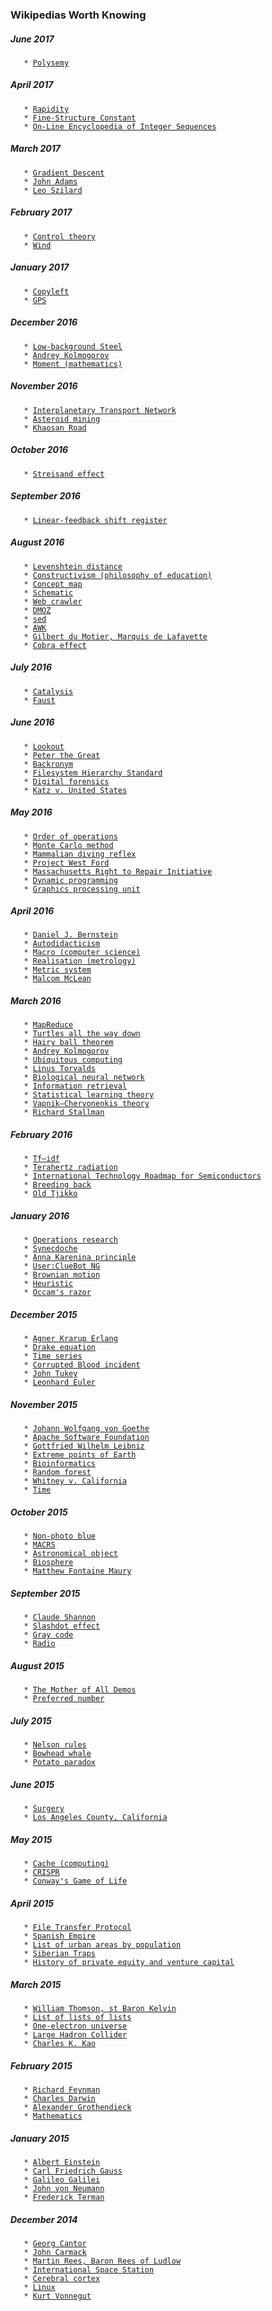 
=== Wikipedias Worth Knowing ===

===== June 2017 =====
    * [[https://en.wikipedia.org/wiki/Polysemy|Polysemy]]
===== April 2017 =====
    * [[https://en.wikipedia.org/wiki/Rapidity|Rapidity]]
    * [[https://en.wikipedia.org/wiki/Fine-structure_constant|Fine-Structure Constant]]
    * [[https://en.wikipedia.org/wiki/On-Line_Encyclopedia_of_Integer_Sequences|On-Line Encyclopedia of Integer Sequences]]
===== March 2017 =====
    * [[https://en.wikipedia.org/wiki/Gradient_descent|Gradient Descent]]
    * [[https://en.wikipedia.org/wiki/John_Adams|John Adams]]
    * [[https://en.wikipedia.org/wiki/Leo_Szilard|Leo Szilard]]
===== February 2017 =====
    * [[https://en.wikipedia.org/wiki/Control_theory|Control theory]]
    * [[https://en.wikipedia.org/wiki/Wind|Wind]]
===== January 2017 =====
    * [[https://en.wikipedia.org/wiki/Copyleft|Copyleft]]
    * [[https://en.wikipedia.org/wiki/Global_Positioning_System|GPS]]
===== December 2016 =====
    * [[https://en.wikipedia.org/wiki/Low-background_steel|Low-background Steel]]
    * [[https://en.wikipedia.org/wiki/Andrey_Kolmogorov|Andrey Kolmogorov]]
    * [[https://en.wikipedia.org/wiki/Moment_(mathematics)|Moment (mathematics)]]
===== November 2016 =====
    * [[https://en.wikipedia.org/wiki/Interplanetary_Transport_Network|Interplanetary Transport Network]]
    * [[https://en.wikipedia.org/wiki/Asteroid_mining|Asteroid mining]]
    * [[https://en.wikipedia.org/wiki/Khaosan_Road|Khaosan Road]]
===== October 2016 =====
    * [[https://en.wikipedia.org/wiki/Streisand_effect|Streisand effect]]
===== September 2016 =====
    * [[https://en.wikipedia.org/wiki/Linear-feedback_shift_register|Linear-feedback shift register]]
===== August 2016 =====
    * [[https://en.wikipedia.org/wiki/Levenshtein_distance|Levenshtein distance]]
    * [[https://en.wikipedia.org/wiki/Constructivism_(philosophy_of_education)|Constructivism (philosophy of education)]]
    * [[https://en.wikipedia.org/wiki/Concept_map|Concept map]]
    * [[https://en.wikipedia.org/wiki/Schematic|Schematic]]
    * [[https://en.wikipedia.org/wiki/Web_crawler|Web crawler]]
    * [[https://en.wikipedia.org/wiki/DMOZ|DMOZ]]
    * [[https://en.wikipedia.org/wiki/Sed|sed]]
    * [[https://en.wikipedia.org/wiki/AWK|AWK]]
    * [[https://en.wikipedia.org/wiki/Gilbert_du_Motier,_Marquis_de_Lafayette|Gilbert du Motier, Marquis de Lafayette]]
    * [[https://en.wikipedia.org/wiki/Cobra_effect|Cobra effect]]
===== July 2016 =====
    * [[https://en.wikipedia.org/wiki/Catalysis|Catalysis]]
    * [[https://en.wikipedia.org/wiki/Faust|Faust]]
===== June 2016 =====
    * [[https://en.wikipedia.org/wiki/Lookout|Lookout]]
    * [[https://en.wikipedia.org/wiki/Peter_the_Great|Peter the Great]]
    * [[https://en.wikipedia.org/wiki/Backronym|Backronym]]
    * [[https://en.wikipedia.org/wiki/Filesystem_Hierarchy_Standard|Filesystem Hierarchy Standard]]
    * [[https://en.wikipedia.org/wiki/Digital_forensics|Digital forensics]]
    * [[https://en.wikipedia.org/wiki/Katz_v._United_States|Katz v. United States]]
===== May 2016 =====
    * [[https://en.wikipedia.org/wiki/Order_of_operations|Order of operations]]
    * [[https://en.wikipedia.org/wiki/Monte_Carlo_method|Monte Carlo method]]
    * [[https://en.wikipedia.org/wiki/Mammalian_diving_reflex|Mammalian diving reflex]]
    * [[https://en.wikipedia.org/wiki/Project_West_Ford|Project West Ford]]
    * [[https://en.wikipedia.org/wiki/Massachusetts_Right_to_Repair_Initiative|Massachusetts Right to Repair Initiative]]
    * [[https://en.wikipedia.org/wiki/Dynamic_programming|Dynamic programming]]
    * [[https://en.wikipedia.org/wiki/Graphics_processing_unit|Graphics processing unit]]
===== April 2016 =====
    * [[https://en.wikipedia.org/wiki/Daniel_J._Bernstein|Daniel J. Bernstein]]
    * [[https://en.wikipedia.org/wiki/Autodidacticism|Autodidacticism]]
    * [[https://en.wikipedia.org/wiki/Macro_(computer_science)|Macro (computer science)]]
    * [[https://en.wikipedia.org/wiki/Realisation_(metrology)|Realisation (metrology)]]
    * [[https://en.wikipedia.org/wiki/Metric_system|Metric system]]
    * [[https://en.wikipedia.org/wiki/Malcom_McLean|Malcom McLean]]
===== March 2016 =====
    * [[https://en.wikipedia.org/wiki/MapReduce|MapReduce]]
    * [[https://en.wikipedia.org/wiki/Turtles_all_the_way_down|Turtles all the way down]]
    * [[https://en.wikipedia.org/wiki/Hairy_ball_theorem|Hairy ball theorem]]
    * [[https://en.wikipedia.org/wiki/Andrey_Kolmogorov|Andrey Kolmogorov]]
    * [[https://en.wikipedia.org/wiki/Ubiquitous_computing|Ubiquitous computing]]
    * [[https://en.wikipedia.org/wiki/Linus_Torvalds|Linus Torvalds]]
    * [[https://en.wikipedia.org/wiki/Biological_neural_network|Biological neural network]]
    * [[https://en.wikipedia.org/wiki/Information_retrieval|Information retrieval]]
    * [[https://en.wikipedia.org/wiki/Statistical_learning_theory|Statistical learning theory]]
    * [[https://en.wikipedia.org/wiki/Vapnik-Chervonenkis_theory|Vapnik–Chervonenkis theory]]
    * [[https://en.wikipedia.org/wiki/Richard_Stallman|Richard Stallman]]
===== February 2016 =====
    * [[https://en.wikipedia.org/wiki/Tf-idf|Tf–idf]]
    * [[https://en.wikipedia.org/wiki/Terahertz_radiation|Terahertz radiation]]
    * [[https://en.wikipedia.org/wiki/International_Technology_Roadmap_for_Semiconductors|International Technology Roadmap for Semiconductors]]
    * [[https://en.wikipedia.org/wiki/Breeding_back|Breeding back]]
    * [[https://en.wikipedia.org/wiki/Old_Tjikko|Old Tjikko]]
===== January 2016 =====
    * [[https://en.wikipedia.org/wiki/Operations_research|Operations research]]
    * [[https://en.wikipedia.org/wiki/Synecdoche|Synecdoche]]
    * [[https://en.wikipedia.org/wiki/Anna_Karenina_principle|Anna Karenina principle]]
    * [[https://en.wikipedia.org/wiki/User:ClueBot_NG|User:ClueBot NG]]
    * [[https://en.wikipedia.org/wiki/Brownian_motion|Brownian motion]]
    * [[https://en.wikipedia.org/wiki/Heuristic|Heuristic]]
    * [[https://en.wikipedia.org/wiki/Occam%s_razor|Occam's razor]]
===== December 2015 =====
    * [[https://en.wikipedia.org/wiki/Agner_Krarup_Erlang|Agner Krarup Erlang]]
    * [[https://en.wikipedia.org/wiki/Drake_equation|Drake equation]]
    * [[https://en.wikipedia.org/wiki/Time_series|Time series]]
    * [[https://en.wikipedia.org/wiki/Corrupted_Blood_incident|Corrupted Blood incident]]
    * [[https://en.wikipedia.org/wiki/John_Tukey|John Tukey]]
    * [[https://en.wikipedia.org/wiki/Leonhard_Euler|Leonhard Euler]]
===== November 2015 =====
    * [[https://en.wikipedia.org/wiki/Johann_Wolfgang_von_Goethe|Johann Wolfgang von Goethe]]
    * [[https://en.wikipedia.org/wiki/Apache_Software_Foundation|Apache Software Foundation]]
    * [[https://en.wikipedia.org/wiki/Gottfried_Wilhelm_Leibniz|Gottfried Wilhelm Leibniz]]
    * [[https://en.wikipedia.org/wiki/Extreme_points_of_Earth|Extreme points of Earth]]
    * [[https://en.wikipedia.org/wiki/Bioinformatics|Bioinformatics]]
    * [[https://en.wikipedia.org/wiki/Random_forest|Random forest]]
    * [[https://en.wikipedia.org/wiki/Whitney_v._California|Whitney v. California]]
    * [[https://en.wikipedia.org/wiki/Time|Time]]
===== October 2015 =====
    * [[https://en.wikipedia.org/wiki/Non-photo_blue|Non-photo blue]]
    * [[https://en.wikipedia.org/wiki/MACRS|MACRS]]
    * [[https://en.wikipedia.org/wiki/Astronomical_object|Astronomical object]]
    * [[https://en.wikipedia.org/wiki/Biosphere|Biosphere]]
    * [[https://en.wikipedia.org/wiki/Matthew_Fontaine_Maury|Matthew Fontaine Maury]]
===== September 2015 =====
    * [[https://en.wikipedia.org/wiki/Claude_Shannon|Claude Shannon]]
    * [[https://en.wikipedia.org/wiki/Slashdot_effect|Slashdot effect]]
    * [[https://en.wikipedia.org/wiki/Gray_code|Gray code]]
    * [[https://en.wikipedia.org/wiki/Radio|Radio]]
===== August 2015 =====
    * [[https://en.wikipedia.org/wiki/The_Mother_of_All_Demos|The Mother of All Demos]]
    * [[https://en.wikipedia.org/wiki/Preferred_number|Preferred number]]
===== July 2015 =====
    * [[https://en.wikipedia.org/wiki/Nelson_rules|Nelson rules]]
    * [[https://en.wikipedia.org/wiki/Bowhead_whale|Bowhead whale]]
    * [[https://en.wikipedia.org/wiki/Potato_paradox|Potato paradox]]
===== June 2015 =====
    * [[https://en.wikipedia.org/wiki/Surgery|Surgery]]
    * [[https://en.wikipedia.org/wiki/Los_Angeles_County,_California|Los Angeles County, California]]
===== May 2015 =====
    * [[https://en.wikipedia.org/wiki/Cache_(computing)|Cache (computing)]]
    * [[https://en.wikipedia.org/wiki/CRISPR|CRISPR]]
    * [[https://en.wikipedia.org/wiki/Conway%s_Game_of_Life|Conway's Game of Life]]
===== April 2015 =====
    * [[https://en.wikipedia.org/wiki/File_Transfer_Protocol|File Transfer Protocol]]
    * [[https://en.wikipedia.org/wiki/Spanish_Empire|Spanish Empire]]
    * [[https://en.wikipedia.org/wiki/List_of_urban_areas_by_population|List of urban areas by population]]
    * [[https://en.wikipedia.org/wiki/Siberian_Traps|Siberian Traps]]
    * [[https://en.wikipedia.org/wiki/History_of_private_equity_and_venture_capital|History of private equity and venture capital]]
===== March 2015 =====
    * [[https://en.wikipedia.org/wiki/William_Thomson,_st_Baron_Kelvin|William Thomson, st Baron Kelvin]]
    * [[https://en.wikipedia.org/wiki/List_of_lists_of_lists|List of lists of lists]]
    * [[https://en.wikipedia.org/wiki/One-electron_universe|One-electron universe]]
    * [[https://en.wikipedia.org/wiki/Large_Hadron_Collider|Large Hadron Collider]]
    * [[https://en.wikipedia.org/wiki/Charles_K._Kao|Charles K. Kao]]
===== February 2015 =====
    * [[https://en.wikipedia.org/wiki/Richard_Feynman|Richard Feynman]]
    * [[https://en.wikipedia.org/wiki/Charles_Darwin|Charles Darwin]]
    * [[https://en.wikipedia.org/wiki/Alexander_Grothendieck|Alexander Grothendieck]]
    * [[https://en.wikipedia.org/wiki/Mathematics|Mathematics]]
===== January 2015 =====
    * [[https://en.wikipedia.org/wiki/Albert_Einstein|Albert Einstein]]
    * [[https://en.wikipedia.org/wiki/Carl_Friedrich_Gauss|Carl Friedrich Gauss]]
    * [[https://en.wikipedia.org/wiki/Galileo_Galilei|Galileo Galilei]]
    * [[https://en.wikipedia.org/wiki/John_von_Neumann|John von Neumann]]
    * [[https://en.wikipedia.org/wiki/Frederick_Terman|Frederick Terman]]
===== December 2014 =====
    * [[https://en.wikipedia.org/wiki/Georg_Cantor|Georg Cantor]]
    * [[https://en.wikipedia.org/wiki/John_Carmack|John Carmack]]
    * [[https://en.wikipedia.org/wiki/Martin_Rees,_Baron_Rees_of_Ludlow|Martin Rees, Baron Rees of Ludlow]]
    * [[https://en.wikipedia.org/wiki/International_Space_Station|International Space Station]]
    * [[https://en.wikipedia.org/wiki/Cerebral_cortex|Cerebral cortex]]
    * [[https://en.wikipedia.org/wiki/Linux|Linux]]
    * [[https://en.wikipedia.org/wiki/Kurt_Vonnegut|Kurt Vonnegut]] 
